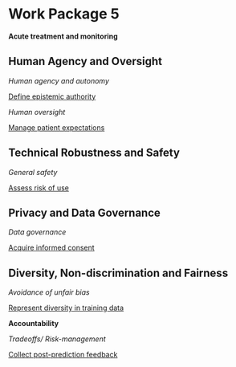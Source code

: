 # Work Package 5 {.unnumbered}

**Acute treatment and monitoring**

## Human Agency and Oversight

*Human agency and autonomy*

[Define epistemic authority](1_oversight.qmd#define-epistemic-authority)

*Human oversight*

[Manage patient expectations](1_oversight.qmd#manage-patient-expectations)

## Technical Robustness and Safety

*General safety*

[Assess risk of use](2_technical.qmd#assess-risk-of-use)

## Privacy and Data Governance

*Data governance*

[Acquire informed consent](3_privacy.qmd#acquire-informed-consent)

## Diversity, Non-discrimination and Fairness

*Avoidance of unfair bias*

[Represent diversity in training data](5_diversity.qmd#represent-diversity-in-training-data)

**Accountability**

*Tradeoffs/ Risk-management*

[Collect post-prediction feedback](7_accountability.qmd#collect-post-prediction-feedback)
